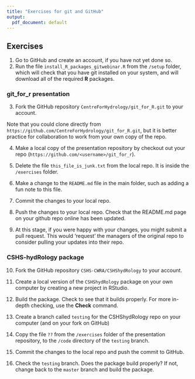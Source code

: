 ```yaml
---
title: "Exercises for git and GitHub"
output:
  pdf_document: default
---
```

## Exercises
1. Go to GitHub and create an account, if you have not yet done so.
2. Run the file `install_R_packages_gitwebinar.R` from the `/setup` folder,
which will check that you have git installed on your system, and will download all of the required **R** packages.

### git_for_r presentation
3. Fork the GitHub repository `CentreForHydrology/git_for_R.git`
to your account. 

Note that you could clone directly from `https://github.com/CentreForHydrology/git_for_R.git`, but it is better practice for collaboration to work from your own copy of the repo.

4. Make a local copy of the presentation repository by checkout out your repo 
(`https://github.com/<username>/git_for_r`).

5. Delete the file `this_file_is_junk.txt` from the local repo. It
is inside the `/exercises` folder.

6. Make a change to the `README.md` file in the main folder, such as adding a fun note to this file.

7. Commit the changes to your local repo.

8. Push the changes to your local repo. Check that the README.md page on your github repo online has been updated.

9. At this stage, if you were happy with your changes, you might submit a pull request. This would 'request' the managers of the original repo to consider pulling your updates into their repo.

### CSHS-hydRology package
10. Fork the GitHub repository `CSHS-CWRA/CSHShydRology`
to your account.

11. Create a local version of the `CSHShydRology` package on your own computer by creating a new project in RStudio. 

12. Build the package. Check to see that it builds properly. For more in-depth checking, use the **Check** command.

13. Create a branch called `testing` for the CSHShydRology repo on your computer (and on your fork on GitHub)

14. Copy the file `??` from the `/exercises` folder of the presentation repository, to the `/code` directory of the `testing` branch.

15. Commit the changes to the local repo and push the commit to GitHub.

16. Check the `testing` branch. Does the package build properly? If not, change back to the `master` branch and build the package.